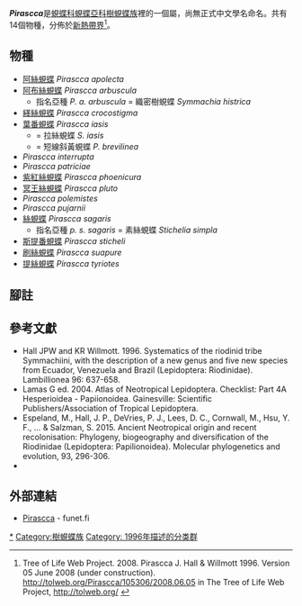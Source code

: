 {{noteTA|G1=Butterfly}}
{{Italic title}}
{{Automatic Taxobox
| taxon = Pirascca
| authority = Hall & Willmott, 1996
| image = Cramer&Stoll-uitlandsche kapellen vol. 1- plate 083.jpg
| image_caption = [[絲蜆蝶|絲蜆蝶]] (右上)<br />''Pirascca sagaris''
| type_species = [[絲蜆蝶|絲蜆蝶]]<br />''Papilio sagaris''
| type_species_authority = Cramer, 1775
| subdivision_ranks = 物種
| subdivision = 共14種，詳閱正文。
| synonyms =
}}

'''''Pirascca'''''是[[蜆蝶科|蜆蝶科]][[蜆蝶亞科|蜆蝶亞科]][[樹蜆蝶族|樹蜆蝶族]]裡的一個屬，尚無正式中文學名命名。共有14個物種，分佈於[[新熱帶界|新熱帶界]]<ref>Tree of Life Web Project. 2008. Pirascca J. Hall & Willmott 1996. Version 05 June 2008 (under construction). http://tolweb.org/Pirascca/105306/2008.06.05 {{Wayback|url=http://tolweb.org/Pirascca/105306/2008.06.05 |date=20161025235013 }} in The Tree of Life Web Project, http://tolweb.org/ {{Wayback|url=http://tolweb.org/ |date=20110515100516 }} {{en}}</ref>。

== 物種 ==
* [[阿絲蜆蝶|阿絲蜆蝶]] ''Pirascca apolecta''
* [[阿布絲蜆蝶|阿布絲蜆蝶]] ''Pirascca arbuscula''
** 指名亞種 ''P. a. arbuscula'' = 織密樹蜆蝶 ''Symmachia histrica''
* [[緙絲蜆蝶|緙絲蜆蝶]] ''Pirascca crocostigma''
* [[葉番蜆蝶|葉番蜆蝶]] ''Pirascca iasis''
** = 拉絲蜆蝶 ''S. iasis''
** = 短線斜黃蜆蝶 ''P. brevilinea''
* ''Pirascca interrupta''
* ''Pirascca patriciae''
* [[紫紅絲蜆蝶|紫紅絲蜆蝶]] ''Pirascca phoenicura''
* [[冥王絲蜆蝶|冥王絲蜆蝶]] ''Pirascca pluto''
* ''Pirascca polemistes''
* ''Pirascca pujarnii''
* [[絲蜆蝶|絲蜆蝶]] ''Pirascca sagaris''
** 指名亞種 ''p. s. sagaris'' = 素絲蜆蝶 ''Stichelia simpla''
* [[斯提番蜆蝶|斯提番蜆蝶]] ''Pirascca sticheli''
* [[刷絲蜆蝶|刷絲蜆蝶]] ''Pirascca suapure''
* [[提絲蜆蝶|提絲蜆蝶]] ''Pirascca tyriotes''
<!--
== 圖集 ==
-->

== 腳註 ==
{{reflist}}

== 參考文獻 ==
{{Commons category| Pirascca}}
* Hall JPW and KR Willmott. 1996. Systematics of the riodinid tribe Symmachiini, with the description of a new genus and five new species from Ecuador, Venezuela and Brazil (Lepidoptera: Riodinidae). Lambillionea 96: 637-658.
* Lamas G ed. 2004. Atlas of Neotropical Lepidoptera. Checklist: Part 4A Hesperioidea - Papiionoidea. Gainesville: Scientific Publishers/Association of Tropical Lepidoptera.
* Espeland, M., Hall, J. P., DeVries, P. J., Lees, D. C., Cornwall, M., Hsu, Y. F., ... & Salzman, S. 2015. Ancient Neotropical origin and recent recolonisation: Phylogeny, biogeography and diversification of the Riodinidae (Lepidoptera: Papilionoidea). Molecular phylogenetics and evolution, 93, 296-306. {{en}}
* {{Cite book | author = 寿建新 周尧 李宇飞 | title = 世界蝴蝶分類名錄 | location = 中國 | publisher = 陝西科學技術出版社 | date = 2006-04-01 | ISBN = 9787536936768 | language= zh-hans }}

== 外部連結 ==
* [http://ftp.funet.fi/pub/sci/bio/life/insecta/lepidoptera/ditrysia/papilionoidea/riodinidae/pirascca/ Pirascca]{{Wayback|url=http://ftp.funet.fi/pub/sci/bio/life/insecta/lepidoptera/ditrysia/papilionoidea/riodinidae/pirascca/ |date=20161025174224 }} - funet.fi

{{蜆蝶亞科}}
{{Taxonbar}}
[[Category:Pirascca|*]]
[[Category:樹蜆蝶族|Category:樹蜆蝶族]]
[[Category:_1996年描述的分类群|Category: 1996年描述的分类群]]